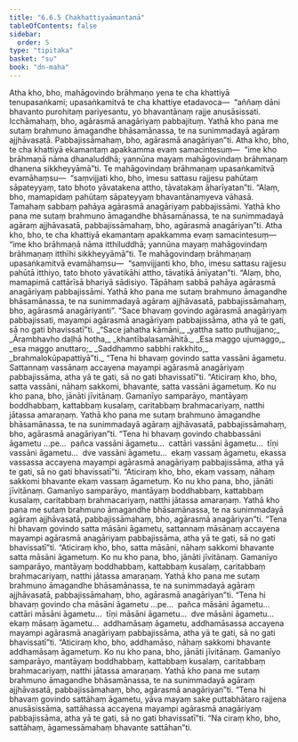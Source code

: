 ```yaml
---
title: "6.6.5 Chakhattiyaāmantanā"
tableOfContents: false
sidebar:
  order: 5
type: "tipitaka"
basket: "su"
book: "dn-maha"
---
```



<DynamicBreadcrumb />

<Division number="322" book="dn-maha" bookNo="7" page="196">

<Paragraph number="726" book="dn-maha">
Atha kho, bho, mahāgovindo brāhmaṇo yena te cha khattiyā tenupasaṅkami; upasaṅkamitvā te cha khattiye etadavoca—  “aññaṃ dāni bhavanto purohitaṃ pariyesantu, yo bhavantānaṃ rajje anusāsissati. Icchāmahaṃ, bho, agārasmā anagāriyaṃ pabbajituṃ. Yathā kho pana me sutaṃ brahmuno āmagandhe bhāsamānassa, te na sunimmadayā agāraṃ ajjhāvasatā. Pabbajissāmahaṃ, bho, agārasmā anagāriyan”ti. Atha kho, bho, te cha khattiyā ekamantaṃ apakkamma evaṃ samacintesuṃ—  “ime kho brāhmaṇā nāma dhanaluddhā; yannūna mayaṃ mahāgovindaṃ brāhmaṇaṃ dhanena sikkheyyāmā”ti. Te mahāgovindaṃ brāhmaṇaṃ upasaṅkamitvā evamāhaṃsu—  “saṃvijjati kho, bho, imesu sattasu rajjesu pahūtaṃ sāpateyyaṃ, tato bhoto yāvatakena attho, tāvatakaṃ āharīyatan”ti. “Alaṃ, bho, mamapidaṃ pahūtaṃ sāpateyyaṃ bhavantānaṃyeva vāhasā. Tamahaṃ sabbaṃ pahāya agārasmā anagāriyaṃ pabbajissāmi. Yathā kho pana me sutaṃ brahmuno āmagandhe bhāsamānassa, te na sunimmadayā agāraṃ ajjhāvasatā, pabbajissāmahaṃ, bho, agārasmā anagāriyan”ti. Atha kho, bho, te cha khattiyā ekamantaṃ apakkamma evaṃ samacintesuṃ—  “ime kho brāhmaṇā nāma itthiluddhā; yannūna mayaṃ mahāgovindaṃ brāhmaṇaṃ itthīhi sikkheyyāmā”ti. Te mahāgovindaṃ brāhmaṇaṃ upasaṅkamitvā evamāhaṃsu—  “saṃvijjanti kho, bho, imesu sattasu rajjesu pahūtā itthiyo, tato bhoto yāvatikāhi attho, tāvatikā ānīyatan”ti. “Alaṃ, bho, mamapimā cattārīsā bhariyā sādisiyo. Tāpāhaṃ sabbā pahāya agārasmā anagāriyaṃ pabbajissāmi. Yathā kho pana me sutaṃ brahmuno āmagandhe bhāsamānassa, te na sunimmadayā agāraṃ ajjhāvasatā, pabbajissāmahaṃ, bho, agārasmā anagāriyanti”.
</Paragraph>

</Division>
<Division number="323" book="dn-maha" bookNo="7" page="197">

<Paragraph number="727" book="dn-maha">
“Sace bhavaṃ govindo agārasmā anagāriyaṃ pabbajissati, mayampi agārasmā anagāriyaṃ pabbajissāma, atha yā te gati, sā no gati bhavissatī”ti.
</Paragraph>

<Paragraph number="728" type="verses" book="dn-maha">
_“Sace jahatha kāmāni,_  
_yattha satto puthujjano;_  
_Ārambhavho daḷhā hotha,_  
_khantībalasamāhitā._  

</Paragraph>

<Paragraph number="729" type="verses" book="dn-maha">
_Esa maggo ujumaggo,_  
_esa maggo anuttaro;_  
_Saddhammo sabbhi rakkhito,_  
_brahmalokūpapattiyā”ti._  

</Paragraph>

<Paragraph number="730" book="dn-maha">
“Tena hi bhavaṃ govindo satta vassāni āgametu. Sattannaṃ vassānaṃ accayena mayampi agārasmā anagāriyaṃ pabbajissāma, atha yā te gati, sā no gati bhavissatī”ti.
</Paragraph>

<Paragraph number="731" book="dn-maha">
“Aticiraṃ kho, bho, satta vassāni, nāhaṃ sakkomi, bhavante, satta vassāni āgametuṃ. Ko nu kho pana, bho, jānāti jīvitānaṃ. Gamanīyo samparāyo, mantāyaṃ boddhabbaṃ, kattabbaṃ kusalaṃ, caritabbaṃ brahmacariyaṃ, natthi jātassa amaraṇaṃ. Yathā kho pana me sutaṃ brahmuno āmagandhe bhāsamānassa, te na sunimmadayā agāraṃ ajjhāvasatā, pabbajissāmahaṃ, bho, agārasmā anagāriyan”ti. “Tena hi bhavaṃ govindo chabbassāni āgametu …pe…  pañca vassāni āgametu…  cattāri vassāni āgametu…  tīṇi vassāni āgametu…  dve vassāni āgametu…  ekaṃ vassaṃ āgametu, ekassa vassassa accayena mayampi agārasmā anagāriyaṃ pabbajissāma, atha yā te gati, sā no gati bhavissatī”ti.
</Paragraph>

<Paragraph number="732" book="dn-maha">
“Aticiraṃ kho, bho, ekaṃ vassaṃ, nāhaṃ sakkomi bhavante ekaṃ vassaṃ āgametuṃ. Ko nu kho pana, bho, jānāti jīvitānaṃ. Gamanīyo samparāyo, mantāyaṃ boddhabbaṃ, kattabbaṃ kusalaṃ, caritabbaṃ brahmacariyaṃ, natthi jātassa amaraṇaṃ. Yathā kho pana me sutaṃ brahmuno āmagandhe bhāsamānassa, te na sunimmadayā agāraṃ ajjhāvasatā, pabbajissāmahaṃ, bho, agārasmā anagāriyan”ti. “Tena hi bhavaṃ govindo satta māsāni āgametu, sattannaṃ māsānaṃ accayena mayampi agārasmā anagāriyaṃ pabbajissāma, atha yā te gati, sā no gati bhavissatī”ti.
</Paragraph>

<Paragraph number="733" book="dn-maha">
“Aticiraṃ kho, bho, satta māsāni, nāhaṃ sakkomi bhavante satta māsāni āgametuṃ. Ko nu kho pana, bho, jānāti jīvitānaṃ. Gamanīyo samparāyo, mantāyaṃ boddhabbaṃ, kattabbaṃ kusalaṃ, caritabbaṃ brahmacariyaṃ, natthi jātassa amaraṇaṃ. Yathā kho pana me sutaṃ brahmuno āmagandhe bhāsamānassa, te na sunimmadayā agāraṃ ajjhāvasatā, pabbajissāmahaṃ, bho, agārasmā anagāriyan”ti.
</Paragraph>

<Paragraph number="734" book="dn-maha">
“Tena hi bhavaṃ govindo cha māsāni āgametu …pe…  pañca māsāni āgametu…  cattāri māsāni āgametu…  tīṇi māsāni āgametu…  dve māsāni āgametu…  ekaṃ māsaṃ āgametu…  addhamāsaṃ āgametu, addhamāsassa accayena mayampi agārasmā anagāriyaṃ pabbajissāma, atha yā te gati, sā no gati bhavissatī”ti.
</Paragraph>

<Paragraph number="735" book="dn-maha">
“Aticiraṃ kho, bho, addhamāso, nāhaṃ sakkomi bhavante addhamāsaṃ āgametuṃ. Ko nu kho pana, bho, jānāti jīvitānaṃ. Gamanīyo samparāyo, mantāyaṃ boddhabbaṃ, kattabbaṃ kusalaṃ, caritabbaṃ brahmacariyaṃ, natthi jātassa amaraṇaṃ. Yathā kho pana me sutaṃ brahmuno āmagandhe bhāsamānassa, te na sunimmadayā agāraṃ ajjhāvasatā, pabbajissāmahaṃ, bho, agārasmā anagāriyan”ti. “Tena hi bhavaṃ govindo sattāhaṃ āgametu, yāva mayaṃ sake puttabhātaro rajjena anusāsissāma, sattāhassa accayena mayampi agārasmā anagāriyaṃ pabbajissāma, atha yā te gati, sā no gati bhavissatī”ti. “Na ciraṃ kho, bho, sattāhaṃ, āgamessāmahaṃ bhavante sattāhan”ti.
</Paragraph>
</Division>